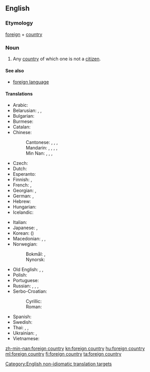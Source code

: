 ==English==

===Etymology===
[[foreign]] + [[country]]

===Noun===
{{en-noun|foreign countries}}

# Any [[country]] of which one is not a [[citizen]].

====See also====
* [[foreign language]]

====Translations====
{{trans-top|country of which one is not a citizen}}
* Arabic: {{t|ar|بَلَد أَجْنَبِي|m}}
* Belarusian: {{t|be|заме́жжа|n|sc=Cyrl}}, {{t|be|заграні́ца|f|sc=Cyrl}}, {{t|be|чужы́на|f|sc=Cyrl}}
* Bulgarian: {{t+|bg|чужби́на|f}}
* Burmese: {{t+|my|နိုင်ငံခြား|sc=Mymr}}
* Catalan: {{t+|ca|estranger}}
* Chinese:
*: Cantonese: {{t|yue|外國}}, {{t|yue|外国|tr=ngoi6 gwok3}}, {{t|yue|他鄉}}, {{t|yue|他乡|tr=taa1 hoeng1}}
*: Mandarin: {{t+|cmn|外國|sc=Hani}}, {{t+|cmn|外国|tr=wàiguó|sc=Hani}}, {{qualifier|generic}} {{t+|cmn|海外|tr=hǎiwài|sc=Hani}}, {{t+|cmn|他鄉|sc=Hani}}, {{t+|cmn|他乡|tr=tāxiāng|sc=Hani}}
*: Min Nan: {{t+|nan|外國}}, {{t|nan|外国|tr=gōa-kok}}, {{t+|nan|他鄉}}, {{t|nan|他乡|tr=thaⁿ-hiong}}
* Czech: {{t|cs|cizí země|f}}
* Dutch: {{t+|nl|buitenland|n}}
* Esperanto: {{t|eo|eksterlando alilando}}
* Finnish: {{t+|fi|ulkomaa}}, {{t+|fi|ulkovalta}}
* French: {{t+|fr|étranger|m}}, {{t|fr|[[pays]] [[étranger]]|m}}
* Georgian: {{t|ka|უცხოეთი|sc=Geor}}, {{t|ka|საზღვარგარეთი|sc=Geor}}
* German: {{t+|de|Ausland|n}}, {{t|de|[[fremd|fremdes]] [[Land]]|n}}
* Hebrew: {{t+|he|נֵכָר|m|tr=nekar}}
* Hungarian: {{t|hu|külhon}}
* Icelandic: {{t+|is|útland|n}}
{{trans-mid}}
* Italian: {{t+|it|estero}}
* Japanese: {{t+|ja|海外|tr=かいがい, kaigai}}, {{t+|ja|外国|tr=がいこく, gaikoku}}
* Korean: {{t+|ko|외국|sc=Hang}} ({{t+|ko|外國|sc=Hani}})
* Macedonian: {{t|mk|ту́ѓина|f}}, {{qualifier|colloquial}} {{t|mk|ја́бана|f}}, {{qualifier|archaic}} {{t|mk|чу́ждина|f}} 
* Norwegian: 
*: Bokmål: {{t|nb|utland|n}}, {{t|nb|[[fremmed]] [[land]]|n}}
*: Nynorsk: {{t|nn|utland|n}}
* Old English: {{t|ang|ūtland|n}}, {{t|ang|eleland|n}}, {{t|ang|elland|n}}
* Polish: {{t+|pl|zagranica|f}}
* Portuguese: {{t+|pt|[[país]] [[estrangeiro]]|m}}
* Russian: {{t|ru|[[зарубежный|зарубе́жная]] [[страна́]]|f}}, {{qualifier|generic}} {{t+|ru|заграни́ца|f}}, {{qualifier|poetic}} {{t+|ru|чужби́на|f}}, {{t+|ru|зарубе́жье|n}}
* Serbo-Croatian:
*: Cyrillic: {{t|sh|туђина|f}}
*: Roman: {{t|sh|tuđina|f}}
* Spanish: {{t+|es|extranjero|m}}
* Swedish: {{t|sv|främmande land|n}}
* Thai: {{t|th|พิเทศ|tr=pí-tâyt|sc=Thai}}, {{t|th|ต่างเมือง|tr=dtàang meuang|sc=Thai}}, {{t|th|เมืองนอก|tr=meuang-nôk|sc=Thai}}
* Ukrainian: {{t|uk|закордо́н|m|sc=Cyrl}}, {{t|uk|чужина́|f|sc=Cyrl}}
* Vietnamese: {{t+|vi|nước ngoài}}
{{trans-bottom}}

[[Category:English non-idiomatic translation targets]]

[[zh-min-nan:foreign country]]
[[kn:foreign country]]
[[hu:foreign country]]
[[ml:foreign country]]
[[fi:foreign country]]
[[ta:foreign country]]